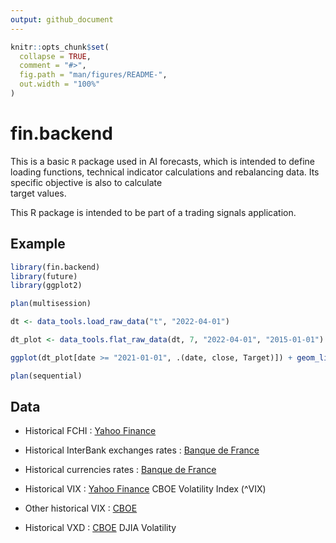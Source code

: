 ```yaml
---
output: github_document
---
```


<!-- README.md is generated from README.Rmd. Please edit that file -->

```r
knitr::opts_chunk$set(
  collapse = TRUE,
  comment = "#>",
  fig.path = "man/figures/README-",
  out.width = "100%"
)
```

# fin.backend

This is a basic `R` package used in AI forecasts, which is intended to define loading functions, technical indicator calculations and rebalancing data. Its specific objective is also to calculate  
target values.

This R package is intended to be part of a trading signals application.


## Example

```r
library(fin.backend)
library(future)
library(ggplot2)

plan(multisession)

dt <- data_tools.load_raw_data("t", "2022-04-01")

dt_plot <- data_tools.flat_raw_data(dt, 7, "2022-04-01", "2015-01-01")

ggplot(dt_plot[date >= "2021-01-01", .(date, close, Target)]) + geom_line(aes(x = as.Date(date), y = close)) + geom_point(aes(x = as.Date(date), y = close, color = factor(round(Target))))

plan(sequential)
```

## Data

-   Historical FCHI : [Yahoo
    Finance](https://fr.finance.yahoo.com/quote/%5EFCHI/history?p=%5EFCHI)

-   Historical InterBank exchanges rates : [Banque de
    France](http://webstat.banque-france.fr/fr/downloadFile.do?id=5385564&exportType=csv)

-   Historical currencies rates : [Banque de
    France](http://webstat.banque-france.fr/fr/downloadFile.do?id=5385698&exportType=csv)

-   Historical VIX : [Yahoo
    Finance](https://finance.yahoo.com/quote/%5EVIX/history?period1=631238400&period2=1649462400&interval=1d&filter=history&frequency=1d&includeAdjustedClose=true)
    CBOE Volatility Index (^VIX)

-   Other historical VIX :
    [CBOE](https://cdn.cboe.com/api/global/us_indices/daily_prices/VIX_History.csv)

-   Historical VXD :
    [CBOE](https://cdn.cboe.com/api/global/us_indices/daily_prices/VXD_History.csv)
    DJIA Volatility

